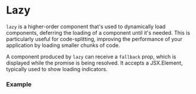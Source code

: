 
# Lazy

`lazy` is a higher-order component that's used to dynamically load components, 
deferring the loading of a component 
until it's needed. This is particularly useful for code-splitting, improving the 
performance of your application by loading smaller chunks of code.

A component produced by `lazy` can receive a `fallback` prop, 
which is displayed while the promise is being resolved. 
It accepts a JSX.Element, typically used to show loading indicators.

### Example

<CopyInnerText>
<ExampleCode />
</CopyInnerText>
